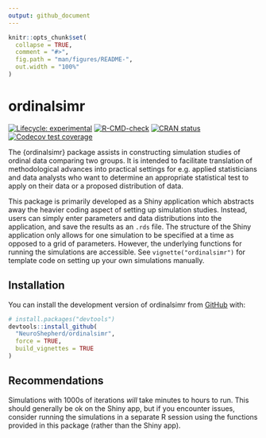 ```yaml
---
output: github_document
---
```


<!-- README.md is generated from README.Rmd. Please edit that file -->

```r
knitr::opts_chunk$set(
  collapse = TRUE,
  comment = "#>",
  fig.path = "man/figures/README-",
  out.width = "100%"
)
```

# ordinalsimr

<!-- badges: start -->
[![Lifecycle: experimental](https://img.shields.io/badge/lifecycle-experimental-orange.svg)](https://lifecycle.r-lib.org/articles/stages.html#experimental)
[![R-CMD-check](https://github.com/NeuroShepherd/ordinalsimr/actions/workflows/R-CMD-check.yaml/badge.svg)](https://github.com/NeuroShepherd/ordinalsimr/actions/workflows/R-CMD-check.yaml)
[![CRAN status](https://www.r-pkg.org/badges/version/ordinalsimr)](https://CRAN.R-project.org/package=ordinalsimr)
[![Codecov test coverage](https://codecov.io/gh/NeuroShepherd/ordinalsimr/branch/master/graph/badge.svg)](https://app.codecov.io/gh/NeuroShepherd/ordinalsimr?branch=master)
<!-- badges: end -->

The {ordinalsimr} package assists in constructing simulation studies of ordinal data comparing two groups. It is intended to facilitate translation of methodological advances into practical settings for e.g. applied statisticians and data analysts who want to determine an appropriate statistical test to apply on their data or a proposed distribution of data.

This package is primarily developed as a Shiny application which abstracts away the heavier coding aspect of setting up simulation studies. Instead, users can simply enter parameters and data distributions into the application, and save the results as an `.rds` file. The structure of the Shiny application only allows for one simulation to be specified at a time as opposed to a grid of parameters. However, the underlying functions for running the simulations are accessible. See `vignette("ordinalsimr")` for template code on setting up your own simulations manually. 

## Installation

You can install the development version of ordinalsimr from [GitHub](https://github.com/) with:

``` r
# install.packages("devtools")
devtools::install_github(
  "NeuroShepherd/ordinalsimr",
  force = TRUE,
  build_vignettes = TRUE
)
```

## Recommendations

Simulations with 1000s of iterations *will* take minutes to hours to run. This should generally be ok on the Shiny app, but if you encounter issues, consider running the simulations in a separate R session using the functions provided in this package (rather than the Shiny app).





